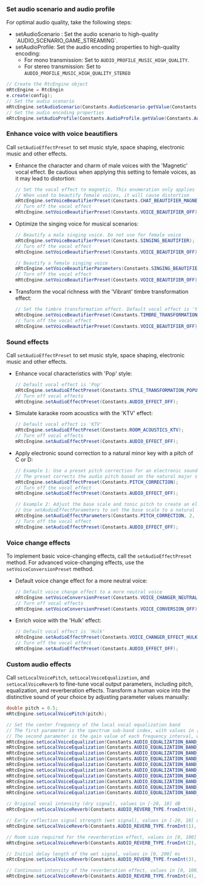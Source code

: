 <PlatformWrapper platform="android">

### Set audio scenario and audio profile

For optimal audio quality, take the following steps:

- <Link to="{{Global.API_REF_ANDROID_ROOT}}/class_irtcengine.html#api_irtcengine_setaudioscenario">setAudioScenario</Link> : Set the audio scenario to high-quality `AUDIO_SCENARIO_GAME_STREAMING`.
- <Link to="{{Global.API_REF_ANDROID_ROOT}}/class_irtcengine.html#api_irtcengine_setaudioprofile2">setAudioProfile</Link>: Set the audio encoding properties to high-quality encoding:

   - For mono transmission: Set to `AUDIO_PROFILE_MUSIC_HIGH_QUALITY`.
   - For stereo transmission: Set to `AUDIO_PROFILE_MUSIC_HIGH_QUALITY_STEREO`

```java
// Create the RtcEngine object
mRtcEngine = RtcEngin
e.create(config);
// Set the audio scenario
mRtcEngine.setAudioScenario(Constants.AudioScenario.getValue(Constants.AudioScenario.GAME_STREAMING));
// Set the audio encoding properties
mRtcEngine.setAudioProfile(Constants.AudioProfile.getValue(Constants.AudioProfile.MUSIC_HIGH_QUALITY_STEREO));
```

### Enhance voice with voice beautifiers

Call `setAudioEffectPreset` to set music style, space shaping, electronic music and other effects.

- Enhance the character and charm of male voices with the 'Magnetic' vocal effect. Be cautious when applying this setting to female voices, as it may lead to distortion:

   ```java
   // Set the vocal effect to magnetic. This enumeration only applies to beautifying male voices
   // When used to beautify female voices, it will cause distortion
   mRtcEngine.setVoiceBeautifierPreset(Constants.CHAT_BEAUTIFIER_MAGNETIC);
   // Turn off the vocal effect        
   mRtcEngine.setVoiceBeautifierPreset(Constants.VOICE_BEAUTIFIER_OFF);
   ```

- Optimize the singing voice for musical scenarios:
   
   ```java
   // Beautify a male singing voice. Do not use for female voice
   mRtcEngine.setVoiceBeautifierPreset(Constants.SINGING_BEAUTIFIER);
   // Turn off the vocal effect        
   mRtcEngine.setVoiceBeautifierPreset(Constants.VOICE_BEAUTIFIER_OFF);
   
   // Beautify a female singing voice
   mRtcEngine.setVoiceBeautifierParameters(Constants.SINGING_BEAUTIFIER, 2, 3);
   // Turn off the vocal effect
   mRtcEngine.setVoiceBeautifierPreset(Constants.VOICE_BEAUTIFIER_OFF);
   ```

* Transform the vocal richness with the 'Vibrant' timbre transformation effect:
   
   ```java
   // Set the timbre transformation effect. Default vocal effect is 'thick'
   mRtcEngine.setVoiceBeautifierPreset(Constants.TIMBRE_TRANSFORMATION_VIGOROUS);
   // Turn off the vocal effect
   mRtcEngine.setVoiceBeautifierPreset(Constants.VOICE_BEAUTIFIER_OFF);
   ```

### Sound effects

Call `setAudioEffectPreset` to set music style, space shaping, electronic music and other effects.

* Enhance vocal characteristics with 'Pop' style:
   
   ```java
   // Default vocal effect is 'Pop'
   mRtcEngine.setAudioEffectPreset(Constants.STYLE_TRANSFORMATION_POPULAR);
   // Turn off vocal effects
   mRtcEngine.setAudioEffectPreset(Constants.AUDIO_EFFECT_OFF);
   ```

* Simulate karaoke room acoustics with the 'KTV' effect:
   
   ```java
   // Default vocal effect is 'KTV'
   mRtcEngine.setAudioEffectPreset(Constants.ROOM_ACOUSTICS_KTV);
   // Turn off vocal effects
   mRtcEngine.setAudioEffectPreset(Constants.AUDIO_EFFECT_OFF);
   ```

* Apply electronic sound correction to a natural minor key with a pitch of C or D:
   
   ```java
   // Example 1: Use a preset pitch correction for an electronic sound effect
   // The preset corrects the audio pitch based on the natural major scale with the tonic at C
   mRtcEngine.setAudioEffectPreset(Constants.PITCH_CORRECTION);
   // Turn off the vocal effect
   mRtcEngine.setAudioEffectPreset(Constants.AUDIO_EFFECT_OFF);

   // Example 2: Adjust the base scale and tonic pitch to create an electronic sound effect
   // Use setAudioEffectParameters to set the base scale to a natural minor scale and the tonic pitch to D
   mRtcEngine.setAudioEffectParameters(Constants.PITCH_CORRECTION, 2, 6);
   // Turn off the vocal effect
   mRtcEngine.setAudioEffectPreset(Constants.AUDIO_EFFECT_OFF);
   ```

### Voice change effects

To implement basic voice-changing effects, call the `setAudioEffectPreset` method. For advanced voice-changing effects, use the `setVoiceConversionPreset` method.

* Default voice change effect for a more neutral voice:
   
   ```java
   // Default voice change effect to a more neutral voice
   mRtcEngine.setVoiceConversionPreset(Constants.VOICE_CHANGER_NEUTRAL);
   // Turn off vocal effects
   mRtcEngine.setVoiceConversionPreset(Constants.VOICE_CONVERSION_OFF);
   ```

* Enrich voice with the 'Hulk' effect:

   ```java
   // Default vocal effect is 'Hulk'
   mRtcEngine.setAudioEffectPreset(Constants.VOICE_CHANGER_EFFECT_HULK);
   // Turn off the vocal effect
   mRtcEngine.setAudioEffectPreset(Constants.AUDIO_EFFECT_OFF);
   ```

### Custom audio effects

Call `setLocalVoicePitch`, `setLocalVoiceEqualization`, and `setLocalVoiceReverb` to fine-tune vocal output parameters, including pitch, equalization, and reverberation effects. Transform a human voice into the distinctive sound of your choice by adjusting parameter values manually:
   
   ```java
   double pitch = 0.5;
   mRtcEngine.setLocalVoicePitch(pitch);
   
   // Set the center frequency of the local vocal equalization band
   // The first parameter is the spectrum sub-band index, with values in [0, 9], representing 10 frequency bands (31, 62, 125, 250, 500, 1000, 2000, 4000, 8000, 16000 Hz)
   // The second parameter is the gain value of each frequency interval, with values in [-15, 15] dB (default is 0)
   mRtcEngine.setLocalVoiceEqualization(Constants.AUDIO_EQUALIZATION_BAND_FREQUENCY.fromInt(0), -15);
   mRtcEngine.setLocalVoiceEqualization(Constants.AUDIO_EQUALIZATION_BAND_FREQUENCY.fromInt(1), 3);
   mRtcEngine.setLocalVoiceEqualization(Constants.AUDIO_EQUALIZATION_BAND_FREQUENCY.fromInt(2), -9);
   mRtcEngine.setLocalVoiceEqualization(Constants.AUDIO_EQUALIZATION_BAND_FREQUENCY.fromInt(3), -8);
   mRtcEngine.setLocalVoiceEqualization(Constants.AUDIO_EQUALIZATION_BAND_FREQUENCY.fromInt(4), -6);
   mRtcEngine.setLocalVoiceEqualization(Constants.AUDIO_EQUALIZATION_BAND_FREQUENCY.fromInt(5), -4);
   mRtcEngine.setLocalVoiceEqualization(Constants.AUDIO_EQUALIZATION_BAND_FREQUENCY.fromInt(6), -3);
   mRtcEngine.setLocalVoiceEqualization(Constants.AUDIO_EQUALIZATION_BAND_FREQUENCY.fromInt(7), -2);
   mRtcEngine.setLocalVoiceEqualization(Constants.AUDIO_EQUALIZATION_BAND_FREQUENCY.fromInt(8), -1);
   mRtcEngine.setLocalVoiceEqualization(Constants.AUDIO_EQUALIZATION_BAND_FREQUENCY.fromInt(9), 1);
   
   // Original vocal intensity (dry signal), values in [-20, 10] dB
   mRtcEngine.setLocalVoiceReverb(Constants.AUDIO_REVERB_TYPE.fromInt(0), 10);
   
   // Early reflection signal strength (wet signal), values in [-20, 10] dB
   mRtcEngine.setLocalVoiceReverb(Constants.AUDIO_REVERB_TYPE.fromInt(1), 7);
   
   // Room size required for the reverberation effect, values in [0, 100]
   mRtcEngine.setLocalVoiceReverb(Constants.AUDIO_REVERB_TYPE.fromInt(2), 6);
   
   // Initial delay length of the wet signal, values in [0, 200] ms
   mRtcEngine.setLocalVoiceReverb(Constants.AUDIO_REVERB_TYPE.fromInt(3), 124);
   
   // Continuous intensity of the reverberation effect, values in [0, 100]
   mRtcEngine.setLocalVoiceReverb(Constants.AUDIO_REVERB_TYPE.fromInt(4), 78);
   ```

</PlatformWrapper>
